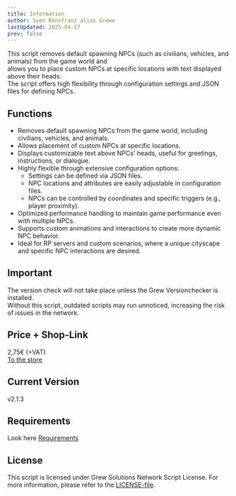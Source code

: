 ```yaml
---
title: Information
author: Sven Rönnfranz alias Grewo
lastUpdated: 2025-04-17
prev: false
---
```


This script removes default spawning NPCs (such as civilians, vehicles, and animals) from the game world and<br/>
allows you to place custom NPCs at specific locations with text displayed above their heads.<br/>
The script offers high flexibility through configuration settings and JSON files for defining NPCs.

## Functions
* Removes default spawning NPCs from the game world, including civilians, vehicles, and animals.
* Allows placement of custom NPCs at specific locations.
* Displays customizable text above NPCs' heads, useful for greetings, instructions, or dialogue.
* Highly flexible through extensive configuration options:
    * Settings can be defined via JSON files.
    * NPC locations and attributes are easily adjustable in configuration files.
    * NPCs can be controlled by coordinates and specific triggers (e.g., player proximity).
* Optimized performance handling to maintain game performance even with multiple NPCs.
* Supports custom animations and interactions to create more dynamic NPC behavior.
* Ideal for RP servers and custom scenarios, where a unique cityscape and specific NPC interactions are desired.

## Important
The version check will not take place unless the Grew Versionchecker is installed.<br/>
Without this script, outdated scripts may run unnoticed, increasing the risk of issues in the network.

## Price + Shop-Link
2,75€ (+VAT)<br/>
<a href="https://store.grew-solutions.de/package/5453979" target="_blank">To the store</a>

## Current Version 
v2.1.3

## Requirements
Look here [Requirements](/grew_npc/required)

## License
This script is licensed under Grew Solutions Network Script License. For more information, please refer to the [LICENSE-file](/grew_npc/license).
